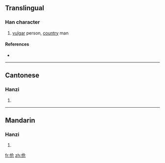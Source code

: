 {{also|傖}}
==Translingual==

===Han character===
{{Han char|rn=9|rad=人|as=04|sn=6|four=|canj=人人尸山 (OOSU)}}

# [[vulgar]] person, [[country]] man

====References====
* {{Han ref|kx=0096.121|hdz=10124.140|uh=4F27|ud=20263}}

----

==Cantonese==

===Hanzi===
{{yue-hanzi|jyut=|y=chaang4, chong1|tra=傖}}

# {{defn|Cantonese|sort=人04}}

----

==Mandarin==

===Hanzi===
{{cmn-hanzi|tra=傖|pin=[[cāng]] ([[cang1]])|wg=ts'ang<sup>1</sup>}}

# {{defn|Mandarin|sort=人04}}

[[fr:伧]]
[[zh:伧]]